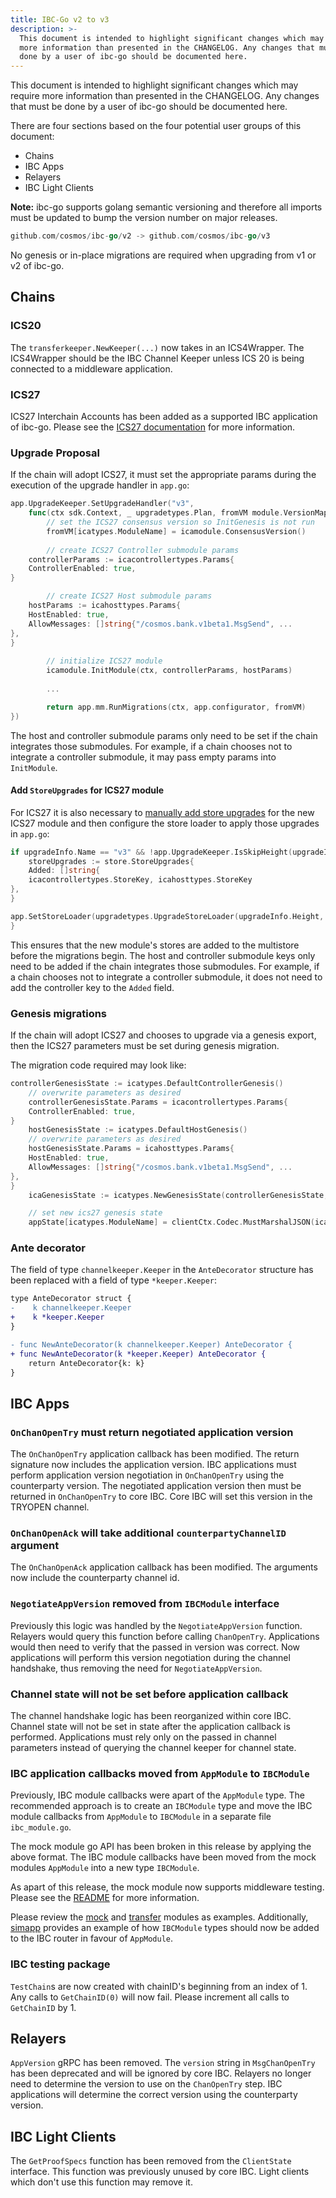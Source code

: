 ```yaml
---
title: IBC-Go v2 to v3
description: >-
  This document is intended to highlight significant changes which may require
  more information than presented in the CHANGELOG. Any changes that must be
  done by a user of ibc-go should be documented here.
---
```


This document is intended to highlight significant changes which may require more information than presented in the CHANGELOG.
Any changes that must be done by a user of ibc-go should be documented here.

There are four sections based on the four potential user groups of this document:

* Chains
* IBC Apps
* Relayers
* IBC Light Clients

**Note:** ibc-go supports golang semantic versioning and therefore all imports must be updated to bump the version number on major releases.

```go
github.com/cosmos/ibc-go/v2 -> github.com/cosmos/ibc-go/v3
```

No genesis or in-place migrations are required when upgrading from v1 or v2 of ibc-go.

## Chains

### ICS20

The `transferkeeper.NewKeeper(...)` now takes in an ICS4Wrapper.
The ICS4Wrapper should be the IBC Channel Keeper unless ICS 20 is being connected to a middleware application.

### ICS27

ICS27 Interchain Accounts has been added as a supported IBC application of ibc-go.
Please see the [ICS27 documentation](/docs/ibc/v6.3.x/02-apps/02-interchain-accounts/overview) for more information.

### Upgrade Proposal

If the chain will adopt ICS27, it must set the appropriate params during the execution of the upgrade handler in `app.go`:

```go expandable
app.UpgradeKeeper.SetUpgradeHandler("v3",
    func(ctx sdk.Context, _ upgradetypes.Plan, fromVM module.VersionMap) (module.VersionMap, error) {
        // set the ICS27 consensus version so InitGenesis is not run
        fromVM[icatypes.ModuleName] = icamodule.ConsensusVersion()
        
        // create ICS27 Controller submodule params
    controllerParams := icacontrollertypes.Params{
    ControllerEnabled: true,
}

        // create ICS27 Host submodule params
    hostParams := icahosttypes.Params{
    HostEnabled: true,
    AllowMessages: []string{"/cosmos.bank.v1beta1.MsgSend", ...
},
}
        
        // initialize ICS27 module
        icamodule.InitModule(ctx, controllerParams, hostParams)
        
        ...

        return app.mm.RunMigrations(ctx, app.configurator, fromVM)
})
```

The host and controller submodule params only need to be set if the chain integrates those submodules.
For example, if a chain chooses not to integrate a controller submodule, it may pass empty params into `InitModule`.

#### Add `StoreUpgrades` for ICS27 module

For ICS27 it is also necessary to [manually add store upgrades](https://docs.cosmos.network/main/learn/advanced/upgrade#add-storeupgrades-for-new-modules) for the new ICS27 module and then configure the store loader to apply those upgrades in `app.go`:

```go
if upgradeInfo.Name == "v3" && !app.UpgradeKeeper.IsSkipHeight(upgradeInfo.Height) {
    storeUpgrades := store.StoreUpgrades{
    Added: []string{
    icacontrollertypes.StoreKey, icahosttypes.StoreKey
},
}

app.SetStoreLoader(upgradetypes.UpgradeStoreLoader(upgradeInfo.Height, &storeUpgrades))
}
```

This ensures that the new module's stores are added to the multistore before the migrations begin.
The host and controller submodule keys only need to be added if the chain integrates those submodules.
For example, if a chain chooses not to integrate a controller submodule, it does not need to add the controller key to the `Added` field.

### Genesis migrations

If the chain will adopt ICS27 and chooses to upgrade via a genesis export, then the ICS27 parameters must be set during genesis migration.

The migration code required may look like:

```go expandable
controllerGenesisState := icatypes.DefaultControllerGenesis()
    // overwrite parameters as desired
    controllerGenesisState.Params = icacontrollertypes.Params{
    ControllerEnabled: true,
}
    hostGenesisState := icatypes.DefaultHostGenesis()
    // overwrite parameters as desired
    hostGenesisState.Params = icahosttypes.Params{
    HostEnabled: true,
    AllowMessages: []string{"/cosmos.bank.v1beta1.MsgSend", ...
},
}
    icaGenesisState := icatypes.NewGenesisState(controllerGenesisState, hostGenesisState)

    // set new ics27 genesis state
    appState[icatypes.ModuleName] = clientCtx.Codec.MustMarshalJSON(icaGenesisState)
```

### Ante decorator

The field of type `channelkeeper.Keeper` in the `AnteDecorator` structure has been replaced with a field of type `*keeper.Keeper`:

```diff
type AnteDecorator struct {
-    k channelkeeper.Keeper
+    k *keeper.Keeper
}

- func NewAnteDecorator(k channelkeeper.Keeper) AnteDecorator {
+ func NewAnteDecorator(k *keeper.Keeper) AnteDecorator {
    return AnteDecorator{k: k}
}
```

## IBC Apps

### `OnChanOpenTry` must return negotiated application version

The `OnChanOpenTry` application callback has been modified.
The return signature now includes the application version.
IBC applications must perform application version negotiation in `OnChanOpenTry` using the counterparty version.
The negotiated application version then must be returned in `OnChanOpenTry` to core IBC.
Core IBC will set this version in the TRYOPEN channel.

### `OnChanOpenAck` will take additional `counterpartyChannelID` argument

The `OnChanOpenAck` application callback has been modified.
The arguments now include the counterparty channel id.

### `NegotiateAppVersion` removed from `IBCModule` interface

Previously this logic was handled by the `NegotiateAppVersion` function.
Relayers would query this function before calling `ChanOpenTry`.
Applications would then need to verify that the passed in version was correct.
Now applications will perform this version negotiation during the channel handshake, thus removing the need for `NegotiateAppVersion`.

### Channel state will not be set before application callback

The channel handshake logic has been reorganized within core IBC.
Channel state will not be set in state after the application callback is performed.
Applications must rely only on the passed in channel parameters instead of querying the channel keeper for channel state.

### IBC application callbacks moved from `AppModule` to `IBCModule`

Previously, IBC module callbacks were apart of the `AppModule` type.
The recommended approach is to create an `IBCModule` type and move the IBC module callbacks from `AppModule` to `IBCModule` in a separate file `ibc_module.go`.

The mock module go API has been broken in this release by applying the above format.
The IBC module callbacks have been moved from the mock modules `AppModule` into a new type `IBCModule`.

As apart of this release, the mock module now supports middleware testing. Please see the [README](https://github.com/cosmos/ibc-go/blob/v6.1.0/testing/README.md#middleware-testing) for more information.

Please review the [mock](https://github.com/cosmos/ibc-go/blob/v6.1.0/testing/mock/ibc_module.go) and [transfer](https://github.com/cosmos/ibc-go/blob/v6.1.0/modules/apps/transfer/ibc_module.go) modules as examples. Additionally, [simapp](https://github.com/cosmos/ibc-go/blob/v6.1.0/testing/simapp/app.go) provides an example of how `IBCModule` types should now be added to the IBC router in favour of `AppModule`.

### IBC testing package

`TestChain`s are now created with chainID's beginning from an index of 1. Any calls to `GetChainID(0)` will now fail. Please increment all calls to `GetChainID` by 1.

## Relayers

`AppVersion` gRPC has been removed.
The `version` string in `MsgChanOpenTry` has been deprecated and will be ignored by core IBC.
Relayers no longer need to determine the version to use on the `ChanOpenTry` step.
IBC applications will determine the correct version using the counterparty version.

## IBC Light Clients

The `GetProofSpecs` function has been removed from the `ClientState` interface. This function was previously unused by core IBC. Light clients which don't use this function may remove it.
